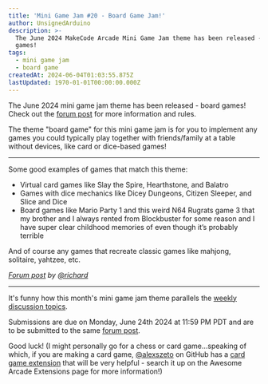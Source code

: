 ```yaml
---
title: 'Mini Game Jam #20 - Board Game Jam!'
author: UnsignedArduino
description: >-
  The June 2024 MakeCode Arcade Mini Game Jam theme has been released - board
  games!
tags:
  - mini game jam
  - board game
createdAt: 2024-06-04T01:03:55.875Z
lastUpdated: 1970-01-01T00:00:00.000Z
---
```


The June 2024 mini game jam theme has been released - board games! Check out the [forum post](https://forum.makecode.com/t/announcement-makecode-arcade-mini-game-jam-20-board-game-jam/29077?u=unsignedarduino) for more information and rules. 

The theme "board game" for this mini game jam is for you to implement any games you could typically play together with friends/family at a table without devices, like card or dice-based games!

***

Some good examples of games that match this theme:

* Virtual card games like Slay the Spire, Hearthstone, and Balatro
* Games with dice mechanics like Dicey Dungeons, Citizen Sleeper, and Slice and Dice
* Board games like Mario Party 1 and this weird N64 Rugrats game 3 that my brother and I always rented from Blockbuster for some reason and I have super clear childhood memories of even though it’s probably terrible

And of course any games that recreate classic games like mahjong, solitaire, yahtzee, etc.


*[Forum post](https://forum.makecode.com/t/announcement-makecode-arcade-mini-game-jam-20-board-game-jam/29077?u=unsignedarduino) by [@richard](<> "https://forum.makecode.com/u/richard")*

***

It's funny how this month's mini game jam theme parallels the [weekly discussion topics](https://forum.makecode.com/t/weekly-topic-favorite-board-game/29067?u=unsignedarduino).

Submissions are due on Monday, June 24th 2024 at 11:59 PM PDT and are to be submitted to the same [forum post](https://forum.makecode.com/t/announcement-makecode-arcade-mini-game-jam-20-board-game-jam/29077?u=unsignedarduino). 

Good luck! (I might personally go for a chess or card game...speaking of which, if you are making a card game, [@alexszeto](https://github.com/alexszeto) on GitHub has a [card game extension](https://github.com/alexszeto/card-kit) that will be very helpful - search it up on the Awesome Arcade Extensions page for more information!)
